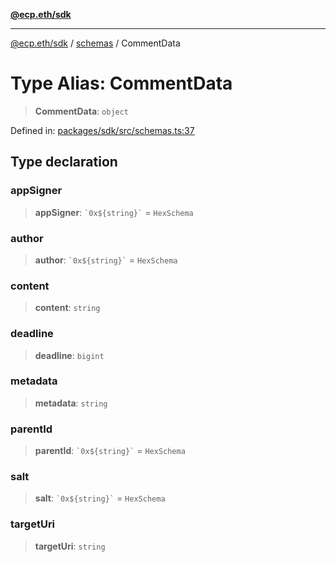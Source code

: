 [**@ecp.eth/sdk**](/sdk-reference/index.mdx)

***

[@ecp.eth/sdk](/sdk-reference/index.mdx) / [schemas](/sdk-reference/schemas/index.mdx) / CommentData

# Type Alias: CommentData

> **CommentData**: `object`

Defined in: [packages/sdk/src/schemas.ts:37](https://github.com/ecp-eth/comments-monorepo/blob/main/packages/sdk/src/schemas.ts#L37)

## Type declaration

### appSigner

> **appSigner**: `` `0x${string}` `` = `HexSchema`

### author

> **author**: `` `0x${string}` `` = `HexSchema`

### content

> **content**: `string`

### deadline

> **deadline**: `bigint`

### metadata

> **metadata**: `string`

### parentId

> **parentId**: `` `0x${string}` `` = `HexSchema`

### salt

> **salt**: `` `0x${string}` `` = `HexSchema`

### targetUri

> **targetUri**: `string`
